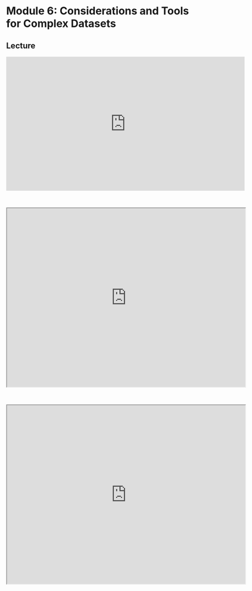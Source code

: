 # Module 6: Considerations and Tools for Complex Datasets

## Lecture

<iframe width="640" height="360" src="https://www.youtube.com/embed/XmcInuL6mPg?si=ovmENH1T4G2VtQdb" title="YouTube video player" frameborder="0" allow="accelerometer; autoplay; clipboard-write; encrypted-media; gyroscope; picture-in-picture; web-share" referrerpolicy="strict-origin-when-cross-origin" allowfullscreen></iframe>

<br>

<iframe src="https://drive.google.com/file/d/1fst0tejFzB76RkHMFM5wfrDOSJWAdags/preview" width="640" height="480" allow="autoplay"></iframe>

<br>

<iframe src="https://drive.google.com/file/d/1DuRVPV1bzWJfLKWfjnFDWsXABFJ2kUon/preview" width="640" height="480" allow="autoplay"></iframe>

